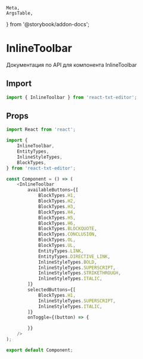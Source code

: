     Meta,
    ArgsTable,
} from '@storybook/addon-docs';


<Meta
    id="InlineToolbar"
    title="Components/InlineToolbar/Api"
/>

# InlineToolbar

Документация по API для компонента InlineToolbar

## Import

```typescript
import { InlineToolbar } from 'react-txt-editor';
```

## Props

<ArgsTable of={InlineToolbar}/>


```typescript jsx
import React from 'react';

import {
    InlineToolbar,
    EntityTypes,
    InlineStyleTypes,
    BlockTypes,
} from 'react-txt-editor';

const Component = () => (
    <InlineToolbar
        availableButtons={[
            BlockTypes.H1,
            BlockTypes.H2,
            BlockTypes.H3,
            BlockTypes.H4,
            BlockTypes.H5,
            BlockTypes.H6,
            BlockTypes.BLOCKQUOTE,
            BlockTypes.CONCLUSION,
            BlockTypes.OL,
            BlockTypes.UL,
            EntityTypes.LINK,
            EntityTypes.DIRECTIVE_LINK,
            InlineStyleTypes.BOLD,
            InlineStyleTypes.SUPERSCRIPT,
            InlineStyleTypes.STRIKETHROUGH,
            InlineStyleTypes.ITALIC,
        ]}
        selectedButtons={[
            BlockTypes.H1,
            InlineStyleTypes.SUPERSCRIPT,
            InlineStyleTypes.ITALIC,
        ]}
        onToggle={(button) => {

        }}
    />
);

export default Component;
```

